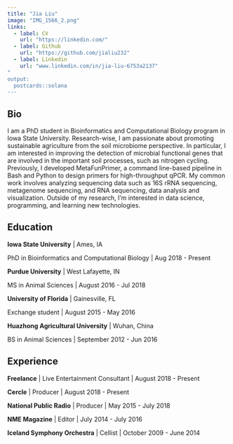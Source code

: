 ```yaml
---
title: "Jia Liu"
image: "IMG_1566_2.png"
links:
  - label: CV
    url: "https://linkedin.com/"
  - label: Github
    url: "https://github.com/jialiu232"
  - label: Linkedin
    url: "www.linkedin.com/in/jia-liu-6753a2137"
"
output:
  postcards::solana
---
```

 
## Bio

I am a PhD student in Bioinformatics and Computational Biology program in Iowa State University. Research-wise, I am passionate about promoting sustainable agriculture from the soil microbiome perspective. In particular, I am interested in improving the detection of microbial functional genes that are involved in the
important soil processes, such as nitrogen cycling. Previously, I developed MetaFunPrimer, a command
line-based pipeline in Bash and Python to design primers for high-throughput qPCR. My common work involves analyzing
sequencing data such as 16S rRNA sequencing, metagenome sequencing, and RNA sequencing, data
analysis and visualization. Outside of my research, I’m interested in data science, programming, and
learning new technologies.

## Education

**Iowa State University** | Ames, IA

PhD in Bioinformatics and Computational Biology | Aug 2018 - Present

**Purdue University** | West Lafayette, IN

MS in Animal Sciences | August 2016 - Jul 2018

**University of Florida** | Gainesville, FL

Exchange student | August 2015 - May 2016

**Huazhong Agricultural University** | Wuhan, China

BS in Animal Sciences | September 2012 - Jun 2016

## Experience

**Freelance** | Live Entertainment Consultant | August 2018 - Present

**Cercle** | Producer | August 2018 - Present

**National Public Radio** | Producer | May 2015 - July 2018

**NME Magazine** | Editor | July 2014 - July 2016

**Iceland Symphony Orchestra** | Cellist | October 2009 - June 2014
